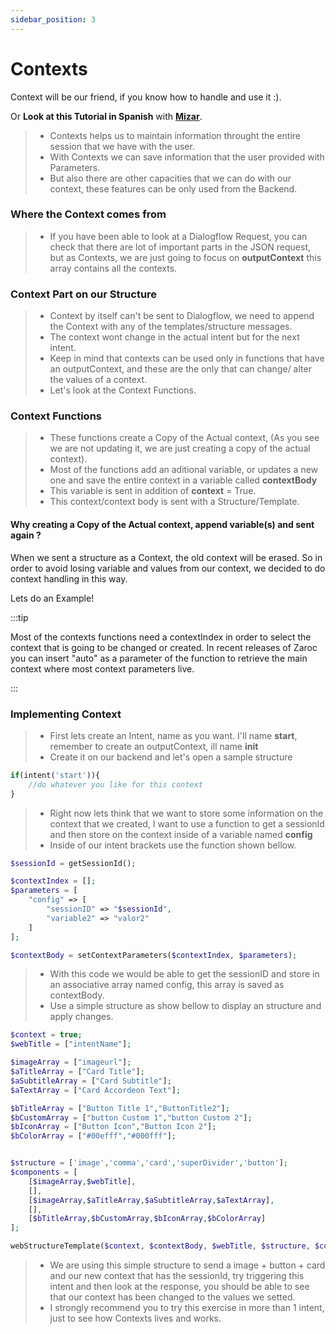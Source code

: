```yaml
---
sidebar_position: 3
---
```


# Contexts


Context will be our friend, if you know how to handle and use it :).

Or **Look at this Tutorial in Spanish** with **[Mizar](https://www.youtube.com/watch?v=WEsTQM9zlCw&list=PLpVijIXbyeMO5OwECKbsIbGI1k2jvKnSX&index=31)**.

> - Contexts helps us to maintain information throught the entire session that we have with the user.
> - With Contexts we can save information that the user provided with Parameters.
> - But also there are other capacities that we can do with our context, these features can be only used from the Backend.

### Where the Context comes from

> - If you have been able to look at a Dialogflow Request, you can check that there are lot of important parts in the JSON request, but as Contexts, we are just going to focus on **outputContext** this array contains all the contexts.

### Context Part on our Structure

> - Context by itself can't be sent to Dialogflow, we need to append the Context with any of the templates/structure messages.
> - The context wont change in the actual intent but for the next intent.
> - Keep in mind that contexts can be used only in functions that have an outputContext, and these are the only that can change/ alter the values of a context.
> - Let's look at the Context Functions.

### Context Functions

> - These functions create a Copy of the Actual context, (As you see we are not updating it, we are just creating a copy of the actual context).
> - Most of the functions add an aditional variable, or updates a new one and save the entire context in a variable called **contextBody**
> - This variable is sent in addition of **context** = True.
> - This context/context body is sent with a Structure/Template.

#### Why creating a Copy of the Actual context, append variable(s) and sent again ?

When we sent a structure as a Context, the old context will be erased. So in order to avoid losing variable and values from our context, we decided to do context handling in this way.

Lets do an Example!

:::tip

Most of the contexts functions need a contextIndex in order to select the context that is going to be changed or created.
In recent releases of Zaroc you can insert "auto" as a parameter of the function to retrieve the main context where most context parameters live.

:::

### Implementing Context

> - First lets create an Intent, name as you want. I'll name **start**, remember to create an outputContext, ill name **init**
> - Create it on our backend and let's open a sample structure

<Tabs>
<TabItem value="php" label="PHP">

```php
if(intent('start')){
    //do whatever you like for this context
}
```

</TabItem>
</Tabs>

> - Right now lets think that we want to store some information on the context that we created, I want to use a function to get a sessionId and then store on the context inside of a variable named **config**
> - Inside of our intent brackets use the function shown bellow.

<Tabs>
<TabItem value="php" label="PHP">

```php
$sessionId = getSessionId();

$contextIndex = [];
$parameters = [
    "config" => [
        "sessionID" => "$sessionId",
        "variable2" => "valor2"
    ]
];

$contextBody = setContextParameters($contextIndex, $parameters);
```

</TabItem>
</Tabs>

> - With this code we would be able to get the sessionID and store in an associative array named config, this array is saved as contextBody.
> - Use a simple structure as show bellow to display an structure and apply changes.

<Tabs>
<TabItem value="php" label="PHP">

```php
$context = true;
$webTitle = ["intentName"];

$imageArray = ["imageurl"];
$aTitleArray = ["Card Title"];
$aSubtitleArray = ["Card Subtitle"];
$aTextArray = ["Card Accordeon Text"];

$bTitleArray = ["Button Title 1","ButtonTitle2"];
$bCustomArray = ["button Custom 1","button Custom 2"];
$bIconArray = ["Button Icon","Button Icon 2"];
$bColorArray = ["#00efff","#000fff"];


$structure = ['image','comma','card','superDivider','button'];
$components = [
    [$imageArray,$webTitle],
    [],
    [$imageArray,$aTitleArray,$aSubtitleArray,$aTextArray],
    [],
    [$bTitleArray,$bCustomArray,$bIconArray,$bColorArray]
];

webStructureTemplate($context, $contextBody, $webTitle, $structure, $components);
```

</TabItem>
</Tabs>

> - We are using this simple structure to send a image + button + card and our new context that has the sessionId, try triggering this intent and then look at the response, you should be able to see that our context has been changed to the values we setted.
> - I strongly recommend you to try this exercise in more than 1 intent, just to see how Contexts lives and works.
